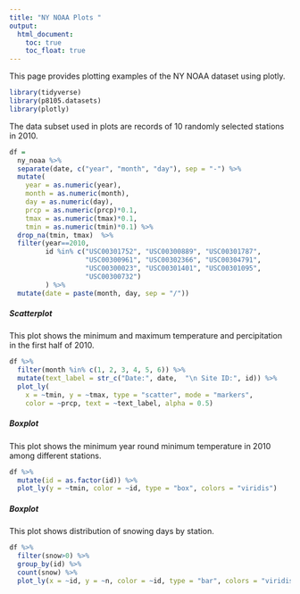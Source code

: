 ```yaml
---
title: "NY NOAA Plots "
output: 
  html_document:
    toc: true
    toc_float: true
---
```


This page provides plotting examples of the NY NOAA dataset using plotly.

```r
library(tidyverse)
library(p8105.datasets)
library(plotly)
```

The data subset used in plots are records of 10 randomly selected stations in 2010.

```r
df =
  ny_noaa %>%
  separate(date, c("year", "month", "day"), sep = "-") %>%
  mutate(
    year = as.numeric(year),
    month = as.numeric(month),
    day = as.numeric(day),
    prcp = as.numeric(prcp)*0.1,
    tmax = as.numeric(tmax)*0.1,
    tmin = as.numeric(tmin)*0.1) %>%
  drop_na(tmin, tmax)  %>%
  filter(year==2010,
         id %in% c("USC00301752", "USC00300889", "USC00301787",
                   "USC00300961", "USC00302366", "USC00304791",
                   "USC00300023", "USC00301401", "USC00301095",
                   "USC00300732")
         ) %>%
  mutate(date = paste(month, day, sep = "/"))
```

##### Scatterplot

This plot shows the minimum and maximum temperature and percipitation in the first half of 2010.

```r
df %>%
  filter(month %in% c(1, 2, 3, 4, 5, 6)) %>% 
  mutate(text_label = str_c("Date:", date,  "\n Site ID:", id)) %>% 
  plot_ly(
    x = ~tmin, y = ~tmax, type = "scatter", mode = "markers",
    color = ~prcp, text = ~text_label, alpha = 0.5)
```

##### Boxplot

This plot shows the minimum year round minimum temperature in 2010 among different stations.

```r
df %>% 
  mutate(id = as.factor(id)) %>% 
  plot_ly(y = ~tmin, color = ~id, type = "box", colors = "viridis")
```


##### Boxplot 

This plot shows distribution of snowing days by station.
```r
df %>% 
  filter(snow>0) %>%
  group_by(id) %>%
  count(snow) %>%
  plot_ly(x = ~id, y = ~n, color = ~id, type = "bar", colors = "viridis")
```

